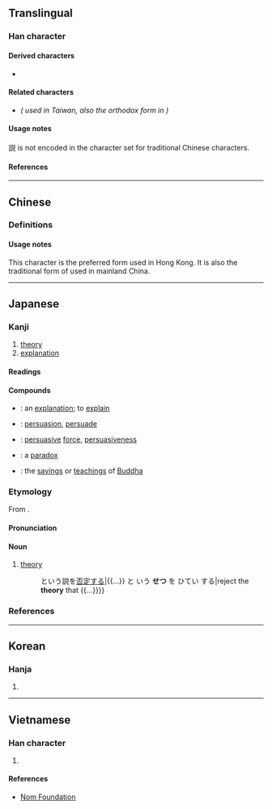 {{also|說|说}}
{{character info/new}}
==Translingual==
{{Han simplified forms|說|説|说}}

===Han character===
{{Han char|rn=149|rad=言|as=07|sn=14|four=|canj=XYRCR,YRCRU|ids=⿰言兑}}

====Derived characters====
* {{l|mul|[[𡣛]]}} <!-- Contains 説 not 說 -->

====Related characters====
* {{l|mul|[[說]]}} ''({{w|Traditional Chinese|Traditional form}} used in Taiwan, also the orthodox form in {{w|Kangxi dictionary}})''

====Usage notes====
説 is not encoded in the {{w|Big5}} character set for traditional Chinese characters.

====References====
{{Han ref|kx=1165.051|dkj=35556|hdz=63979.030|uh=8AAC}}

----

==Chinese==

===Definitions===
{{zh-see|說|vt}}

====Usage notes====
This character is the preferred form used in Hong Kong.<!-- http://input.foruto.com/ccc/gongbiu/dzijingbiu/ --> It is also the traditional form of {{l|zh|说}} used in mainland China. <!-- https://zh.wikisource.org/wiki/通用规范汉字表 -->

----

==Japanese==

===Kanji===
{{ja-kanji|grade=4|rs=言07}} <!-- Not a shinjitai character. -->

# [[theory]]
# [[explanation]]

====Readings====
{{ja-readings
|goon=えち, せ, せち
|kanon=えつ, せい, せつ
|kanyoon=ぜい
|kun=と-く
|nanori=あき, かぬ, かね, こと, さとし, つぐ, とき, とく, のぶ, ひさ
}}

====Compounds====
{{der-top|Compounds}}
* {{ja-r|説明|せつめい}}: an [[explanation]]; to [[explain]]
* {{ja-r|説得|せっとく}}: [[persuasion]], [[persuade]]
* {{ja-r|説得力|せっとくりょく}}: [[persuasive]] [[force]], [[persuasiveness]]
* {{ja-r|逆説|ぎゃくせつ}}: a [[paradox]]
* {{ja-r|仏説|ぶっせつ}}: the [[saying]]s or [[teaching]]s of [[Buddha]]
{{der-bottom}}

===Etymology===
{{ja-kanjitab|yomi=o}}
From {{der|ja|ltc|-}} {{ltc-l|說}}.

====Pronunciation====
{{ja-pron|せつ|y=o|acc=1|acc_ref=DJR}}

====Noun====
{{ja-noun|せつ}}

# [[theory]]
#: {{ja-usex|{{...}} という説を[[否定]]する|{{...}} と いう '''せつ''' を ひてい する|reject the '''theory''' that {{...}}}}

===References===
<references/>

----

==Korean==

===Hanja===
{{ko-hanja|hangeul=[[설]], [[세]], 열|eumhun=|rv=seol, se, yeol|mr=sŏl, se, yŏl|y=sel, sey, yel}}

# {{defn|lang=ko|sort=言07}}

----

==Vietnamese==

===Han character===
{{vi-hantu|rs=言07|[[thuyết]], [[thót]], [[thốt]]}}

# {{defn|lang=vi|sort言07}}

====References====
* [http://nomfoundation.org/common/nom_details.php?codepoint=8AAC Nom Foundation]